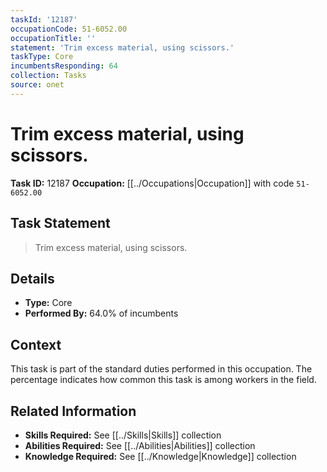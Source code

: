 ```yaml
---
taskId: '12187'
occupationCode: 51-6052.00
occupationTitle: ''
statement: 'Trim excess material, using scissors.'
taskType: Core
incumbentsResponding: 64
collection: Tasks
source: onet
---
```

# Trim excess material, using scissors.

**Task ID:** 12187
**Occupation:** [[../Occupations|Occupation]] with code `51-6052.00`

## Task Statement

> Trim excess material, using scissors.

## Details

- **Type:** Core
- **Performed By:** 64.0% of incumbents

## Context

This task is part of the standard duties performed in this occupation. The percentage indicates how common this task is among workers in the field.

## Related Information

- **Skills Required:** See [[../Skills|Skills]] collection
- **Abilities Required:** See [[../Abilities|Abilities]] collection
- **Knowledge Required:** See [[../Knowledge|Knowledge]] collection
